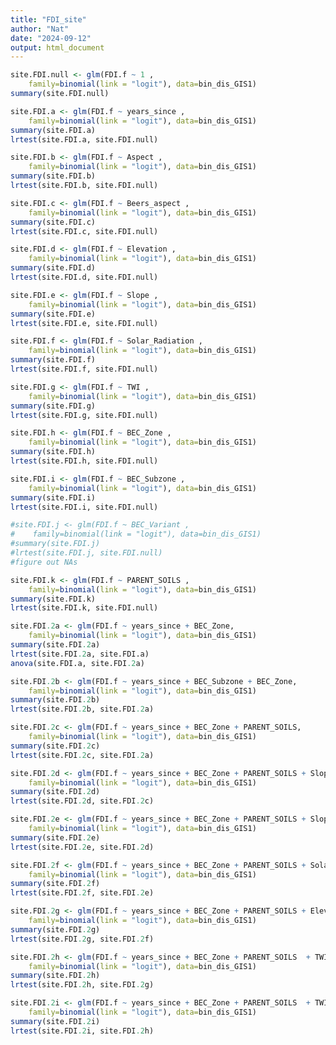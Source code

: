 ```yaml
---
title: "FDI_site"
author: "Nat"
date: "2024-09-12"
output: html_document
---
```


```r
site.FDI.null <- glm(FDI.f ~ 1 ,
    family=binomial(link = "logit"), data=bin_dis_GIS1)
summary(site.FDI.null)

site.FDI.a <- glm(FDI.f ~ years_since ,
    family=binomial(link = "logit"), data=bin_dis_GIS1)
summary(site.FDI.a)
lrtest(site.FDI.a, site.FDI.null)

site.FDI.b <- glm(FDI.f ~ Aspect ,
    family=binomial(link = "logit"), data=bin_dis_GIS1)
summary(site.FDI.b)
lrtest(site.FDI.b, site.FDI.null)

site.FDI.c <- glm(FDI.f ~ Beers_aspect ,
    family=binomial(link = "logit"), data=bin_dis_GIS1)
summary(site.FDI.c)
lrtest(site.FDI.c, site.FDI.null)

site.FDI.d <- glm(FDI.f ~ Elevation ,
    family=binomial(link = "logit"), data=bin_dis_GIS1)
summary(site.FDI.d)
lrtest(site.FDI.d, site.FDI.null)

site.FDI.e <- glm(FDI.f ~ Slope ,
    family=binomial(link = "logit"), data=bin_dis_GIS1)
summary(site.FDI.e)
lrtest(site.FDI.e, site.FDI.null)

site.FDI.f <- glm(FDI.f ~ Solar_Radiation ,
    family=binomial(link = "logit"), data=bin_dis_GIS1)
summary(site.FDI.f)
lrtest(site.FDI.f, site.FDI.null)

site.FDI.g <- glm(FDI.f ~ TWI ,
    family=binomial(link = "logit"), data=bin_dis_GIS1)
summary(site.FDI.g)
lrtest(site.FDI.g, site.FDI.null)

site.FDI.h <- glm(FDI.f ~ BEC_Zone ,
    family=binomial(link = "logit"), data=bin_dis_GIS1)
summary(site.FDI.h)
lrtest(site.FDI.h, site.FDI.null)

site.FDI.i <- glm(FDI.f ~ BEC_Subzone ,
    family=binomial(link = "logit"), data=bin_dis_GIS1)
summary(site.FDI.i)
lrtest(site.FDI.i, site.FDI.null)

#site.FDI.j <- glm(FDI.f ~ BEC_Variant ,
#    family=binomial(link = "logit"), data=bin_dis_GIS1)
#summary(site.FDI.j)
#lrtest(site.FDI.j, site.FDI.null)
#figure out NAs

site.FDI.k <- glm(FDI.f ~ PARENT_SOILS ,
    family=binomial(link = "logit"), data=bin_dis_GIS1)
summary(site.FDI.k)
lrtest(site.FDI.k, site.FDI.null)

```

```r
site.FDI.2a <- glm(FDI.f ~ years_since + BEC_Zone,
    family=binomial(link = "logit"), data=bin_dis_GIS1)
summary(site.FDI.2a)
lrtest(site.FDI.2a, site.FDI.a)
anova(site.FDI.a, site.FDI.2a)

site.FDI.2b <- glm(FDI.f ~ years_since + BEC_Subzone + BEC_Zone,
    family=binomial(link = "logit"), data=bin_dis_GIS1)
summary(site.FDI.2b)
lrtest(site.FDI.2b, site.FDI.2a)

site.FDI.2c <- glm(FDI.f ~ years_since + BEC_Zone + PARENT_SOILS,
    family=binomial(link = "logit"), data=bin_dis_GIS1)
summary(site.FDI.2c)
lrtest(site.FDI.2c, site.FDI.2a)

site.FDI.2d <- glm(FDI.f ~ years_since + BEC_Zone + PARENT_SOILS + Slope + Slope*sin(Aspect*(pi/180)) + Slope*cos(Aspect*(pi/180)) ,
    family=binomial(link = "logit"), data=bin_dis_GIS1)
summary(site.FDI.2d)
lrtest(site.FDI.2d, site.FDI.2c)

site.FDI.2e <- glm(FDI.f ~ years_since + BEC_Zone + PARENT_SOILS + Slope + Slope*sin(Aspect*(pi/180)) + Slope*cos(Aspect*(pi/180)) + Elevation,
    family=binomial(link = "logit"), data=bin_dis_GIS1)
summary(site.FDI.2e)
lrtest(site.FDI.2e, site.FDI.2d)

site.FDI.2f <- glm(FDI.f ~ years_since + BEC_Zone + PARENT_SOILS + Solar_Radiation,
    family=binomial(link = "logit"), data=bin_dis_GIS1)
summary(site.FDI.2f)
lrtest(site.FDI.2f, site.FDI.2e)

site.FDI.2g <- glm(FDI.f ~ years_since + BEC_Zone + PARENT_SOILS + Elevation+ Solar_Radiation,
    family=binomial(link = "logit"), data=bin_dis_GIS1)
summary(site.FDI.2g)
lrtest(site.FDI.2g, site.FDI.2f)

site.FDI.2h <- glm(FDI.f ~ years_since + BEC_Zone + PARENT_SOILS  + TWI +Elevation,
    family=binomial(link = "logit"), data=bin_dis_GIS1)
summary(site.FDI.2h)
lrtest(site.FDI.2h, site.FDI.2g)

site.FDI.2i <- glm(FDI.f ~ years_since + BEC_Zone + PARENT_SOILS  + TWI ,
    family=binomial(link = "logit"), data=bin_dis_GIS1)
summary(site.FDI.2i)
lrtest(site.FDI.2i, site.FDI.2h)
```

